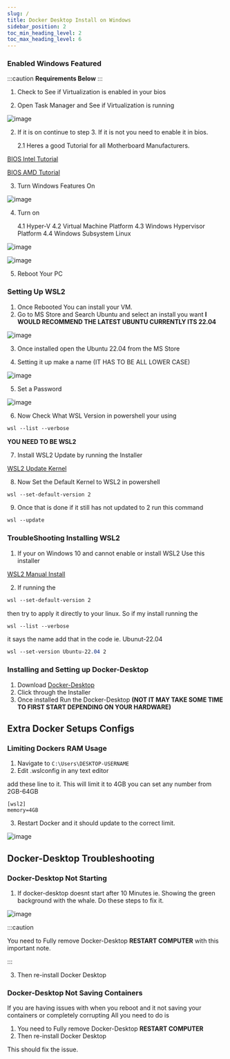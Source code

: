 ---
slug: /
title: Docker Desktop Install on Windows
sidebar_position: 2
toc_min_heading_level: 2
toc_max_heading_level: 6
---


<Tabs>
  <TabItem value="1. Enabled Windows Featured" label="1. Enabled Windows Featured" default>

### Enabled Windows Featured

:::caution
**Requirements Below**
:::

1. Check to See if Virtualization is enabled in your bios




1. Open Task Manager and See if Virtualization is running

![image](https://user-images.githubusercontent.com/35183970/214379760-2a63886b-2a0c-48d1-b343-c8a4af61e308.png)

2. If it is on continue to step 3. If it is not you need to enable it in bios.

   2.1 Heres a good Tutorial for all Motherboard Manufacturers.  

[BIOS Intel Tutorial](https://www.isumsoft.com/computer/enable-virtualization-technology-vt-x-in-bios-or-uefi.html)

[BIOS AMD Tutorial](https://www.elevenforum.com/t/enable-or-disable-cpu-virtualization-in-uefi-bios-firmware-settings-on-windows-pc.4928/)

3. Turn Windows Features On

![image](https://user-images.githubusercontent.com/35183970/214376796-9c2d80ec-f0ab-45e0-ad78-7067a164aa66.png)

4. Turn on 

   4.1 Hyper-V
   4.2 Virtual Machine Platform
   4.3 Windows Hypervisor Platform
   4.4 Windows Subsystem Linux

![image](https://user-images.githubusercontent.com/35183970/214377364-7cde6b34-abb7-4fc1-b53d-c1011511c76c.png)

![image](https://user-images.githubusercontent.com/35183970/214377439-360d5e7c-e7af-4bac-93c7-da957390b4bc.png)

5. Reboot Your PC

  </TabItem>
  <TabItem value="Setting Up WSL2" label="2. Setting Up WSL2" default>


### Setting Up WSL2
1. Once Rebooted You can install your VM.
2. Go to MS Store and Search Ubuntu and select an install you want **I WOULD RECOMMEND THE LATEST UBUNTU CURRENTLY ITS 22.04**

![image](https://user-images.githubusercontent.com/35183970/214380880-a74efe95-22b9-4303-b6e9-2ad205eb9310.png)

3. Once installed open the Ubuntu 22.04 from the MS Store

4. Setting it up make a name (IT HAS TO BE ALL LOWER CASE)

![image](https://user-images.githubusercontent.com/35183970/214381679-2cb4ddcf-b264-4c33-98ca-10bf19a6767c.png)


5. Set a Password

![image](https://user-images.githubusercontent.com/35183970/214381766-6a4b1c17-6c7e-4727-bebc-3734de0fcafc.png)


6. Now Check What WSL Version in powershell your using

```css
wsl --list --verbose
```

**YOU NEED TO BE WSL2**

7. Install WSL2 Update by running the Installer

[WSL2 Update Kernel](https://wslstorestorage.blob.core.windows.net/wslblob/wsl_update_x64.msi)

8. Now Set the Default Kernel to WSL2 in powershell

```css
wsl --set-default-version 2
```

9. Once that is done if it still has not updated to 2 run this command

```css
wsl --update
```

### TroubleShooting Installing WSL2
1. If your on Windows 10 and cannot enable or install WSL2 Use this installer

[WSL2 Manual Install](https://www.catalog.update.microsoft.com/Search.aspx?q=KB4566116)

2.  If running the 

```css
wsl --set-default-version 2
```

 then try to apply it directly to your linux. So if my install running the 
 
 ```css
 wsl --list --verbose
 ```
 
  it says the name add that in the code ie. Ubunut-22.04 

```css
wsl --set-version Ubuntu-22.04 2
```

  </TabItem>
  <TabItem value="Installing and Setting up Docker-Desktop" label="3. Installing and Setting up Docker-Desktop" default>

### Installing and Setting up Docker-Desktop

1. Download [Docker-Desktop](https://www.docker.com/products/docker-desktop/)
2. Click through the Installer
3. Once installed Run the Docker-Desktop **(NOT IT MAY TAKE SOME TIME TO FIRST START DEPENDING ON YOUR HARDWARE)** 


## Extra Docker Setups Configs

### Limiting Dockers RAM Usage

1. Navigate to `C:\Users\DESKTOP-USERNAME`
2. Edit .wslconfig in any text editor

add these line to it. This will limit it to 4GB you can set any number from 2GB-64GB

```
[wsl2]
memory=4GB
```
3. Restart Docker and it should update to the correct limit.

![image](https://user-images.githubusercontent.com/35183970/217377016-d8ecf6b4-5ddd-44c3-811b-64609d285ea6.png)



## Docker-Desktop Troubleshooting

### Docker-Desktop Not Starting 
1. If docker-desktop doesnt start after 10 Minutes ie. Showing the green background with the whale. Do these steps to fix it.

![image](https://user-images.githubusercontent.com/35183970/214384179-41aa86e1-07cb-4a0e-b94b-eb7122806105.png)

:::caution

You need to Fully remove Docker-Desktop **RESTART COMPUTER** with this important note.

:::


3. Then re-install Docker Desktop

### Docker-Desktop Not Saving Containers

If you are having issues with when you reboot  and it not saving your containers or completely corrupting All you need to do is 

1. You need to Fully remove Docker-Desktop **RESTART COMPUTER**
2. Then re-install Docker Desktop

This should fix the issue.
  </TabItem>
</Tabs>

<BuyMeACoffeeButton />
